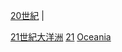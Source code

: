 {{portal|大洋洲}}
[[:Category:依年份劃分的20世紀大洋洲|20世紀]] | 

[[Category:21世紀大洋洲|]]
[[Category:依年份劃分的大洋洲|21]]
[[Category:依大洲劃分的21世紀各年|Oceania]]